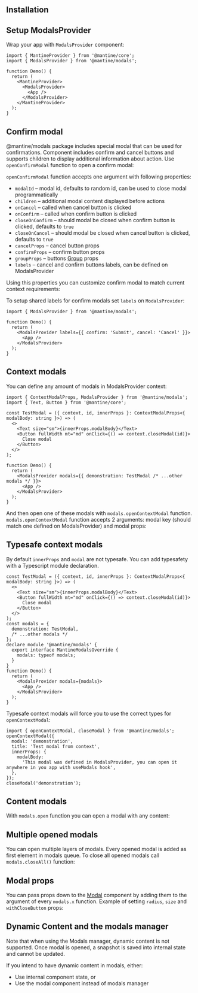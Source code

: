 

## Installation

<InstallScript packages="@mantine/modals" />

## Setup ModalsProvider

Wrap your app with `ModalsProvider` component:

```tsx
import { MantineProvider } from '@mantine/core';
import { ModalsProvider } from '@mantine/modals';

function Demo() {
  return (
    <MantineProvider>
      <ModalsProvider>
        <App />
      </ModalsProvider>
    </MantineProvider>
  );
}
```

## Confirm modal

@mantine/modals package includes special modal that can be used for confirmations.
Component includes confirm and cancel buttons and supports children to display additional
information about action. Use `openConfirmModal` function to open a confirm modal:

<Demo data={ModalsDemos.confirm} />

`openConfirmModal` function accepts one argument with following properties:

- `modalId` – modal id, defaults to random id, can be used to close modal programmatically
- `children` – additional modal content displayed before actions
- `onCancel` – called when cancel button is clicked
- `onConfirm` – called when confirm button is clicked
- `closeOnConfirm` – should modal be closed when confirm button is clicked, defaults to `true`
- `closeOnCancel` – should modal be closed when cancel button is clicked, defaults to `true`
- `cancelProps` – cancel button props
- `confirmProps` – confirm button props
- `groupProps` – buttons [Group](/core/group/) props
- `labels` – cancel and confirm buttons labels, can be defined on ModalsProvider

Using this properties you can customize confirm modal to match current context requirements:

<Demo data={ModalsDemos.confirmCustomize} />

To setup shared labels for confirm modals set `labels` on `ModalsProvider`:

```tsx
import { ModalsProvider } from '@mantine/modals';

function Demo() {
  return (
    <ModalsProvider labels={{ confirm: 'Submit', cancel: 'Cancel' }}>
      <App />
    </ModalsProvider>
  );
}
```

## Context modals

You can define any amount of modals in ModalsProvider context:

```tsx
import { ContextModalProps, ModalsProvider } from '@mantine/modals';
import { Text, Button } from '@mantine/core';

const TestModal = ({ context, id, innerProps }: ContextModalProps<{ modalBody: string }>) => (
  <>
    <Text size="sm">{innerProps.modalBody}</Text>
    <Button fullWidth mt="md" onClick={() => context.closeModal(id)}>
      Close modal
    </Button>
  </>
);

function Demo() {
  return (
    <ModalsProvider modals={{ demonstration: TestModal /* ...other modals */ }}>
      <App />
    </ModalsProvider>
  );
}
```

And then open one of these modals with `modals.openContextModal` function.
`modals.openContextModal` function accepts 2 arguments: modal key (should match one defined on ModalsProvider) and modal props:

<Demo data={ModalsDemos.context} />

## Typesafe context modals

By default `innerProps` and `modal` are not typesafe. You can add typesafety with a Typescript module declaration.

```tsx
const TestModal = ({ context, id, innerProps }: ContextModalProps<{ modalBody: string }>) => (
  <>
    <Text size="sm">{innerProps.modalBody}</Text>
    <Button fullWidth mt="md" onClick={() => context.closeModal(id)}>
      Close modal
    </Button>
  </>
);
const modals = {
  demonstration: TestModal,
  /* ...other modals */
};
declare module '@mantine/modals' {
  export interface MantineModalsOverride {
    modals: typeof modals;
  }
}
function Demo() {
  return (
    <ModalsProvider modals={modals}>
      <App />
    </ModalsProvider>
  );
}
```

Typesafe context modals will force you to use the correct types for `openContextModal`:

```tsx
import { openContextModal, closeModal } from '@mantine/modals';
openContextModal({
  modal: 'demonstration',
  title: 'Test modal from context',
  innerProps: {
    modalBody:
      'This modal was defined in ModalsProvider, you can open it anywhere in you app with useModals hook',
  },
});
closeModal('demonstration');
```

## Content modals

With `modals.open` function you can open a modal with any content:

<Demo data={ModalsDemos.content} />

## Multiple opened modals

You can open multiple layers of modals. Every opened modal is added as first element in modals queue.
To close all opened modals call `modals.closeAll()` function:

<Demo data={ModalsDemos.multipleSteps} />

## Modal props

You can pass props down to the [Modal](/core/modal) component by adding them to the
argument of every `modals.x` function. Example of setting `radius`, `size` and `withCloseButton`
props:

<Demo data={ModalsDemos.modalProps} />

## Dynamic Content and the modals manager

Note that when using the Modals manager, dynamic content is not supported.
Once modal is opened, a snapshot is saved into internal state and cannot be updated.

If you intend to have dynamic content in modals, either:

- Use internal component state, or
- Use the modal component instead of modals manager
